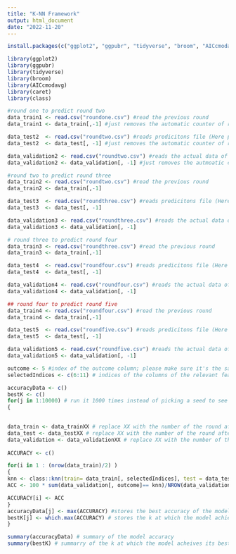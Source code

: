 ```yaml
---
title: "K-NN Framework"
output: html_document
date: "2022-11-20"
---
```


```r
install.packages(c("ggplot2", "ggpubr", "tidyverse", "broom", "AICcmodavg", "caret", "class"))
```

```r
library(ggplot2)
library(ggpubr)
library(tidyverse)
library(broom)
library(AICcmodavg)
library(caret)
library(class)
```


```r
#round one to predict round two
data_train1 <- read.csv("roundone.csv") #read the previous round
data_train1 <- data_train[,-1] #just removes the automatic counter of rows

data_test2  <- read.csv("roundtwo.csv") #reads predicitons file (Here put the new data with the predictions)
data_test2  <- data_test[, -1] #just removes the automatic counter of rows

data_validation2 <- read.csv("roundtwo.csv") #reads the actual data of the round we want to predict; this file serves only for accuracy calculation purposes. It is not used in calculating the predictions
data_validation2 <- data_validation[, -1] #just removes the autmoatic counter of rows
```



```r
#round two to predict round three
data_train2 <- read.csv("roundtwo.csv") #read the previous round
data_train2 <- data_train[,-1]

data_test3  <- read.csv("roundthree.csv") #reads predicitons file (Here put the new data with the predictions)
data_test3  <- data_test[, -1]

data_validation3 <- read.csv("roundthree.csv") #reads the actual data of the round we want to predict; this file serves only for accuracy calculation purposes. It is not used in calculating the predictions
data_validation3 <- data_validation[, -1]
```



```r
# round three to predict round four
data_train3 <- read.csv("roundthree.csv") #read the previous round
data_train3 <- data_train[,-1]

data_test4  <- read.csv("roundfour.csv") #reads predicitons file (Here put the new data with the predictions)
data_test4  <- data_test[, -1]

data_validation4 <- read.csv("roundfour.csv") #reads the actual data of the round we want to predict; this file serves only for accuracy calculation purposes. It is not used in calculating the predictions
data_validation4 <- data_validation[, -1]
```




```r
## round four to predict round five
data_train4 <- read.csv("roundfour.csv") #read the previous round
data_train4 <- data_train[,-1]

data_test5  <- read.csv("roundfive.csv") #reads predicitons file (Here put the new data with the predictions) 
data_test5  <- data_test[, -1]

data_validation5 <- read.csv("roundfive.csv") #reads the actual data of the round we want to predict; this file serves only for accuracy calculation purposes. It is not used in calculating the predictions
data_validation5 <- data_validation[, -1]
```



```r
outcome <- 5 #index of the outcome column; please make sure it's the same in all datasets
selectedIndices <- c(6:11) # indices of the columns of the relevant features; please make sure it's the same in all datasets
```

```r
accuracyData <- c()
bestK <- c()
for(j in 1:10000) # run it 1000 times instead of picking a seed to see how the model actually perform with different seeds
{

  
data_train <- data_trainXX # replace XX with the number of the round after data_train; for instance, if you are using the first round, write data_train <- data_train1
data_test <- data_testXX # replace XX with the number of the round after data_set; for instance, if you are using the first round to predict the second round, write data_test <- data_test2
data_validation <- data_validationXX # replace XX with the number of the round after data_validation; for instance, if you are using the first round to predict the second round, write data_validation <- data_validation2
  
ACCURACY <- c()

for(i in 1 : (nrow(data_train)/2) ) 
{
knn <- class::knn(train= data_train[, selectedIndices], test = data_test[, selectedIndices], cl= data_train[, outcome], k= i) #calcualtes the predicitons 
ACC <- 100 * sum(data_validation[, outcome]== knn)/NROW(data_validation[, outcome]) # calculates the accuracy of the model

ACCURACY[i] <- ACC
}
accuracyData[j] <- max(ACCURACY) #stores the best accuracy of the model 
bestK[j] <- which.max(ACCURACY) # stores the k at which the model achieved its best accuracy
}

summary(accuracyData) # summary of the model accuracy
summary(bestK) # summarry of the k at which the model acheives its best accuracy
```




